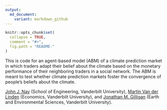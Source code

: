 ---
output:
  md_document:
    variant: markdown_github
---

<!-- README.md is generated from README.Rmd. Please edit that file -->

```{r, echo = FALSE}
knitr::opts_chunk$set(
  collapse = TRUE,
  comment = "#>",
  fig.path = "README-"
)
```

This is code for an agent-based model (ABM) of a climate prediction market in which traders adapt their belief about the climate based on the monetary performance of their neighboring traders in a social network. The ABM is meant to test whether climate prediction markets foster the convergence of people’s beliefs about the climate.

[John J. Nay](http://johnjnay.com/) (School of Engineering, Vanderbilt University), [Martin Van der Linden](https://martinvdlinden.wordpress.com/) (Economics, Vanderbilt University), and [Jonathan M. Gilligan](https://my.vanderbilt.edu/jonathangilligan/) (Earth and Environmental Sciences, Vanderbilt University).
